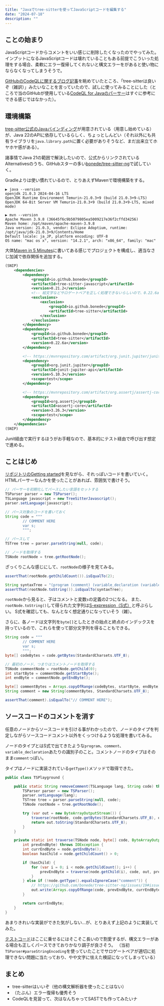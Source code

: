 ```yaml
---
title: "Javaでtree-sitterを使ってJavaScriptコードを編集する"
date: "2024-07-18"
description: ""
---
```


## ことの始まり

JavaScriptコードからコメントをいい感じに削除したくなったのでやってみた。
インプットになるJavaScriptコードは壊れていることもある前提でこういった処理をする場合、柔軟にエラー復帰してくれないと構文エラーをがあると使い物にならなくなってしまうそうで。

[GitHubのCodeQLに関するブログ記事](https://github.blog/2022-02-01-code-scanning-and-ruby-turning-source-code-into-a-queryable-database/)を眺めていたところ、「tree-sitterは良いぞ（雑訳）」みたいなことを言っていたので、試しに使ってみることにした（ところで当のGitHubが使用している[CodeQL for Javaのパーサー](https://github.com/github/codeql/blob/main/javascript/extractor/README.md)はすぐに参考にできる感じではなかった）。

## 環境構築

[tree-sitter公式のJavaバインディング](https://github.com/tree-sitter/java-tree-sitter)が用意されている（用意し始めている）が、Java 22のAPIに依存しているらしく、ちょっとしんどい（それ以外にも共有ライブラリを`java.library.path`に置く必要がありそうなど、まだ出来立てホヤホヤ感がある）。

諸事情でJava 21の範囲で解決したいので、公式からリンクされているAlternativesのうち、GitHubスターの多い[bonede/tree-sitter-ng](https://github.com/bonede/tree-sitter-ng)で試していく。

Gradleよりは使い慣れているので、とりあえずMavenで環境構築をする。

```
▶ java --version
openjdk 21.0.3 2024-04-16 LTS
OpenJDK Runtime Environment Temurin-21.0.3+9 (build 21.0.3+9-LTS)
OpenJDK 64-Bit Server VM Temurin-21.0.3+9 (build 21.0.3+9-LTS, mixed mode)

▶ mvn --version
Apache Maven 3.9.8 (36645f6c9b5079805ea5009217e36f2cffd34256)
Maven home: /opt/maven/apache-maven-3.9.8
Java version: 21.0.3, vendor: Eclipse Adoptium, runtime: /opt/java/jdk-21.0.3+9/Contents/Home
Default locale: ja_JP, platform encoding: UTF-8
OS name: "mac os x", version: "14.2.1", arch: "x86_64", family: "mac"
```

大体[Maven in 5 Minutes](https://maven.apache.org/guides/getting-started/maven-in-five-minutes.html)に書いてある感じでプロジェクトを構成し、適当なさじ加減で依存関係を追加する。

```xml
(SNIP)
    <dependencies>
        <dependency>
            <groupId>io.github.bonede</groupId>
            <artifactId>tree-sitter-javascript</artifactId>
            <version>0.21.2</version>
            <!-- 絵文字などサロゲートペアを正しく処理できないらしいので、0.22.6aを強制する -->
            <exclusions>
                <exclusion>
                    <groupId>io.github.bonede</groupId>
                    <artifactId>tree-sitter</artifactId>
                </exclusion>
            </exclusions>
        </dependency>
        <dependency>
            <groupId>io.github.bonede</groupId>
            <artifactId>tree-sitter</artifactId>
            <version>0.22.6a</version>
        </dependency>

        <!-- https://mvnrepository.com/artifact/org.junit.jupiter/junit-jupiter-api -->
        <dependency>
            <groupId>org.junit.jupiter</groupId>
            <artifactId>junit-jupiter-api</artifactId>
            <version>5.10.3</version>
            <scope>test</scope>
        </dependency>

        <!-- https://mvnrepository.com/artifact/org.assertj/assertj-core -->
        <dependency>
            <groupId>org.assertj</groupId>
            <artifactId>assertj-core</artifactId>
            <version>3.26.3</version>
            <scope>test</scope>
        </dependency>
    </dependencies>
(SNIP)
```

Junit経由で実行するほうがお手軽なので、基本的にテスト経由で呼び出す想定で進める。

## ことはじめ

[リポジトリのGetting started](https://github.com/bonede/tree-sitter-ng?tab=readme-ov-file#getting-started)を見ながら、それっぽいコードを書いていく。HTMLパーサーなんかを使ったことがあれば、雰囲気で書けそう。

```java
// パーサーを初期化してパースしたい言語をセットする
TSParser parser = new TSParser();
TSLanguage javascript = new TreeSitterJavascript();
parser.setLanguage(javascript);

// パース対象のコードを書いておく
String code = """
        // COMMENT HERE
        var s;
        """;

// パースして
TSTree tree = parser.parseString(null, code);

// ノードを取得する
TSNode rootNode = tree.getRootNode();
```

ざっくりこんな感じにして、`rootNode`の様子を見てみる。

```java
assertThat(rootNode.getChildCount()).isEqualTo(2);

String syntaxTree = "(program (comment) (variable_declaration (variable_declarator name: (identifier))))";
assertThat(rootNode.toString()).isEqualTo(syntaxTree);
```

`rootNode`から見ると、子はコメントと変数`s`の定義の2つになる。
また、`rootNode.toString()`して得られた文字列は[S-expression（S式）](https://ja.wikipedia.org/wiki/S%E5%BC%8F)と呼ぶらしい。
S式を確認しても、なんとなく想定通りになっていそう（雑）。

さらに、各ノードは文字列を`byte[]`としたときの始点と終点のインデックスを持っているので、これらを使って部分文字列を得ることもできる。

```java
String code = """
        // COMMENT HERE
        var s;
        """;
byte[] codeBytes = code.getBytes(StandardCharsets.UTF_8);

// 最初のノード、つまりはコメントノードを取得する
TSNode commentNode = rootNode.getChild(0);
int startByte = commentNode.getStartByte();
int endByte = commentNode.getEndByte();

byte[] commentBytes = Arrays.copyOfRange(codeBytes, startByte, endByte);
String comment = new String(commentBytes, StandardCharsets.UTF_8);

assertThat(comment).isEqualTo("// COMMENT HERE");
```

## ソースコードのコメントを消す

任意のノードからソースコードを引ける事がわかったので、ノードのタイプを判定しながらソースコードコメント以外をくっつけるような処理を書いてみる。

ノードのタイプとはS式で出てきたような`program`、`comment`、`variable_declaration`あたりの識別子のこと。コメントノードのタイプはそのまま`comment`っぽい。

タイプはノードに実装されている`getType()`メソッドで取得できた。

```java
public class TSPlayground {

    public static String removeComment(TSLanguage lang, String code) throws IOException {
        TSParser parser = new TSParser();
        parser.setLanguage(lang);
        TSTree tree = parser.parseString(null, code);
        TSNode rootNode = tree.getRootNode();

        try (var out = new ByteArrayOutputStream()) {
            traverse(rootNode, code.getBytes(StandardCharsets.UTF_8), out, 0);
            return out.toString(StandardCharsets.UTF_8);
        }
    }

    private static int traverse(TSNode node, byte[] code, ByteArrayOutputStream out,
        int prevEndByte) throws IOException {
        int currEndByte = node.getEndByte();
        boolean hasChild = node.getChildCount() > 0;

        if (hasChild) {
            for (var i = 0; i < node.getChildCount(); i++) {
                prevEndByte = traverse(node.getChild(i), code, out, prevEndByte);
            }
        } else if (!node.getType().equalsIgnoreCase("comment")) {
            // https://github.com/bonede/tree-sitter-ng/issues/19#issuecomment-2130987620
            out.write(Arrays.copyOfRange(code, prevEndByte, currEndByte));
        }

        return currEndByte;
    }
}
```

あまりきれいな実装ができた気がしない...が、とりあえず上記のように実装してみた。

[テストコード](https://github.com/shiomiyan/java-playground/blob/master/src/test/java/com/example/TSPlaygroundTest.java)はここに乗せるにはそこそこ長いので割愛するが、構文エラーがある場合も正しくパースできておりかなり調子が良さそう。
（当初`TSParser#parseStringEncoding`を使っていたことでサロゲートペアが適切に処理できない問題に当たっており、やや文字に怯えた検証になってしまっている）

## まとめ

- tree-sitterはいいぞ（他の構文解析器を使ったことはない）
- （たぶん）エラー復帰も優秀そう
- CodeQLを見習って、次はなんちゃってSASTでも作ってみたいナ
